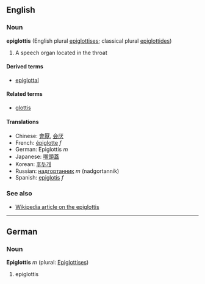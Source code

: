 ==English==
===Noun===
'''epiglottis''' (English plural [[epiglottises]]; classical plural [[epiglottides]])

<!-- this def is terrible - please replace! -->
# A speech organ located in the throat

====Derived terms====
*[[epiglottal]]

====Related terms====
*[[glottis]]

====Translations====
*Chinese: [[會厭]], [[会厌]]
*French: [[épiglotte]] ''f''
*German: Epiglottis ''m''
*Japanese: [[喉頭蓋]]
*Korean: [[후두개]]
*Russian: [[надгортанник]] ''m'' (nadgortannik)
*Spanish: [[epiglotis]] ''f''

===See also===
*[[w:Epiglottis|Wikipedia article on the epiglottis]]

----

==German==
===Noun===
'''Epiglottis''' ''m'' (plural: [[Epiglottises]])

# epiglottis